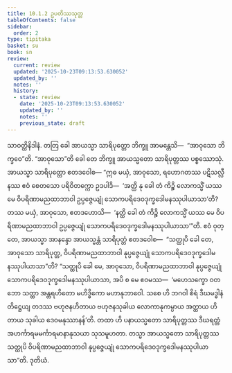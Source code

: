```yaml
---
title: 10.1.2 ဥပတိဿသုတ္တ
tableOfContents: false
sidebar:
  order: 2
type: tipitaka
basket: su
book: sn
review:
  current: review
  updated: '2025-10-23T09:13:53.630052'
  updated_by: ''
  notes: ''
  history:
  - state: review
    date: '2025-10-23T09:13:53.630052'
    updated_by: ''
    notes: ''
    previous_state: draft
---
```



<ReviewStatus review={frontmatter.review} showDetails={true} />

<HypothesisAnnotation frontmatter={frontmatter} />

<DynamicBreadcrumb />

<Division number="236" book="sn" e="ch" v="18" p="314">

<Paragraph number="1255" book="sn">
သာဝတ္ထိနိဒါနံ. တတြ ခေါ အာယသ္မာ သာရိပုတ္တော ဘိက္ခူ အာမန္တေသိ—  “အာဝုသော ဘိက္ခဝေ”တိ. “အာဝုသော”တိ ခေါ တေ ဘိက္ခူ အာယသ္မတော သာရိပုတ္တဿ ပစ္စဿောသုံ. အာယသ္မာ သာရိပုတ္တော ဧတဒဝေါစ—
</Paragraph>

<Paragraph number="1256" book="sn">
“ဣဓ မယှံ, အာဝုသော, ရဟောဂတဿ ပဋိသလ္လီနဿ ဧဝံ စေတသော ပရိဝိတက္ကော ဥဒပါဒိ—  ‘အတ္ထိ နု ခေါ တံ ကိဉ္စိ လောကသ္မိံ ယဿ မေ ဝိပရိဏာမညထာဘာဝါ ဥပ္ပဇ္ဇေယျုံ သောကပရိဒေဝဒုက္ခဒေါမနဿုပါယာသာ’တိ? တဿ မယှံ, အာဝုသော, ဧတဒဟောသိ—  ‘နတ္ထိ ခေါ တံ ကိဉ္စိ လောကသ္မိံ ယဿ မေ ဝိပရိဏာမညထာဘာဝါ ဥပ္ပဇ္ဇေယျုံ သောကပရိဒေဝဒုက္ခဒေါမနဿုပါယာသာ’”တိ.
</Paragraph>

<Paragraph number="1257" book="sn">
ဧဝံ ဝုတ္တေ, အာယသ္မာ အာနန္ဒော အာယသ္မန္တံ သာရိပုတ္တံ ဧတဒဝေါစ—  “သတ္ထုပိ ခေါ တေ, အာဝုသော သာရိပုတ္တ, ဝိပရိဏာမညထာဘာဝါ နုပ္ပဇ္ဇေယျုံ သောကပရိဒေဝဒုက္ခဒေါမနဿုပါယာသာ”တိ? “သတ္ထုပိ ခေါ မေ, အာဝုသော, ဝိပရိဏာမညထာဘာဝါ နုပ္ပဇ္ဇေယျုံ သောကပရိဒေဝဒုက္ခဒေါမနဿုပါယာသာ, အပိ စ မေ ဧဝမဿ—  ‘မဟေသက္ခော ဝတ ဘော သတ္ထာ အန္တရဟိတော မဟိဒ္ဓိကော မဟာနုဘာဝေါ. သစေ ဟိ ဘဂဝါ စိရံ ဒီဃမဒ္ဓါနံ တိဋ္ဌေယျ တဒဿ ဗဟုဇနဟိတာယ ဗဟုဇနသုခါယ လောကာနုကမ္ပာယ အတ္ထာယ ဟိတာယ သုခါယ ဒေဝမနုဿာနန်’တိ. တထာ ဟိ ပနာယသ္မတော သာရိပုတ္တဿ ဒီဃရတ္တံ အဟင်္ကာရမမင်္ကာရမာနာနုသယာ သုသမူဟတာ. တသ္မာ အာယသ္မတော သာရိပုတ္တဿ သတ္ထုပိ ဝိပရိဏာမညထာဘာဝါ နုပ္ပဇ္ဇေယျုံ သောကပရိဒေဝဒုက္ခဒေါမနဿုပါယာသာ”တိ.

</Paragraph>
</Division>

<Paragraph number="1258" type="center" book="sn">
ဒုတိယံ.
</Paragraph>